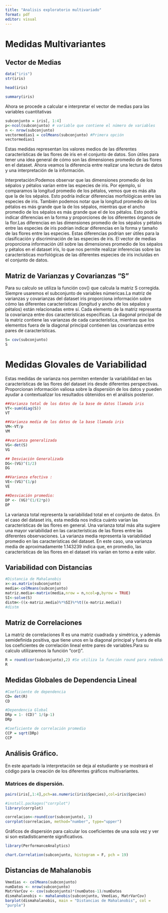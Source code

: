 ---
title: "Analisis exploratorio multivariado"
format: pdf
editor: visual
---

\tableofcontents

\newpage

\section{Analisis exploratorio multivariante}

# Medidas Multivariantes

## Vector de Medias

```{r}
data("iris")
str(iris)

head(iris)
```

```{r}
summary(iris)
```

Ahora se procede a calcular e interpretar el vector de medias para las variables cuantitativas

```{r}
subconjunto = iris[, 1:4]
p<-ncol(subconjunto) # variable que contiene el número de variables
n <- nrow(subconjunto)
vectormedias1 = colMeans(subconjunto) #Primera opción
vectormedias1
```

Estas medidas representan los valores medios de las diferentes características de las
flores de iris en el conjunto de datos. Son útiles para tener una idea general de cómo
son las dimensiones promedio de las flores en el dataset. Ahora veamos la diferencia
entre realizar una lectura de datos y una interpretación de la información.

Interpretación:Podemos observar que las dimensiones promedio de los sépalos y
pétalos varían entre las especies de iris. Por ejemplo, si comparamos la longitud
promedio de los pétalos, vemos que es más alta que la de los sépalos. Esto podría
indicar diferencias morfológicas entre las especies de iris. También podemos notar
que la longitud promedio de los pétalos es más grande que la de los sépalos, mientras
que el ancho promedio de los sépalos es más grande que el de los pétalos. Esto podría
indicar diferencias en la forma y proporciones de los diferentes órganos de la flor.Las
diferencias en las dimensiones promedio de los sépalos y pétalos entre las especies de
iris podrían indicar diferencias en la forma y tamaño de las flores entre las especies.
Estas diferencias podrían ser útiles para la clasificación y discriminación de las
especies de iris. El vector de medias proporciona información útil sobre las
dimensiones promedio de los sépalos y pétalos en el dataset iris, lo que nos permite
realizar inferencias sobre las características morfológicas de las diferentes especies de
iris incluidas en el conjunto de datos.

## Matriz de Varianzas y Covarianzas "S"

Para su calculo se utiliza la función cov() que calcula la matriz S corregida. Siempre
usaremos el subconjunto de variables númericas.La matriz de varianzas y covarianzas
del dataset iris proporciona información sobre cómo las diferentes características
(longitud y ancho de los sépalos y pétalos) están relacionadas entre sí. Cada elemento
de la matriz representa la covarianza entre dos características específicas. La diagonal
principal de la matriz contiene las varianzas de cada característica, mientras que los
elementos fuera de la diagonal principal contienen las covarianzas entre pares de
características.

```{r}
S= cov(subconjunto)
S
```

# Medidas Glovales de Variabilidad

Estas medidas de varianza nos permiten entender la variabilidad en las características
de las flores del dataset iris desde diferentes perspectivas. Proporcionan información
valiosa sobre la dispersión de los datos y pueden ayudar a contextualizar los
resultados obtenidos en el análisis posterior.

```{r}
##Varianza total de los datos de la base de datos llamada iris
VT<-sum(diag(S))
VT
```

```{r}
##Varianza media de los datos de la base llamada iris
VM<-VT/p
VM
```

```{r}
##varianza generalizada
VG<-det(S)
VG
```

```{r}
## Desviación Generalizada
DG<-(VG)^(1/2)
DG
```

```{r}
##Varianza efectiva :
VE<-(VG)^(1/p)
VE
```

```{r}
##Desviación promedio:
DP <- (VG)^(1/(2*p))
DP
```

La varianza total representa la variabilidad total en el conjunto de datos. En el caso del
dataset iris, esta medida nos indica cuánto varían las características de las flores en
general. Una varianza total más alta sugiere una mayor variabilidad en las
características de las flores entre las diferentes observaciones. La varianza media
representa la variabilidad promedio en las características del dataset. En este caso,
una varianza media de aproximadamente 1.143239 indica que, en promedio, las
características de las flores en el dataset iris varían en torno a este valor.

## Variabilidad con Distancias

```{r}
#Distancia de Mahalanobis
x<-as.matrix(subconjunto)
media<-colMeans(subconjunto)
matriz.media<-matrix(media,nrow = n,ncol=p,byrow = TRUE)
SI<-solve(S)
distm<-((x-matriz.media)%*%SI)%*%t((x-matriz.media))
#distm

```

## Matriz de Correlaciones

La matriz de correlaciones R es una matriz cuadrada y simétrica, y además
semidefinida positiva, que tiene unos en la diagonal principal y fuera de ella los
coeficientes de correlación lineal entre pares de variables.Para su calculo utilizaremos
la función “cor()”.

```{r}
R = round(cor(subconjunto),2) #Se utiliza la función round para redondear a 2 decimales cada entrada de la matriz
R
```

## Medidas Globales de  Dependencia Lineal

```{r}
#Coeficiente de dependencia
CD= det(R)
CD

#Dependencia Global
DRp = 1- (CD)^ 1/(p-1)
DRp

#Coeficiente de correlación promedio
CCP = sqrt(DRp)
CCP
```

## Análisis Gráfico.

En este apartado la interpretación se deja al estudiante y se mostrará el código para la
creación de los diferentes gráficos multivariantes.

### Matrices de dispersión.

```{r}
pairs(iris[,1:4],pch=as.numeric(iris$Species),col=iris$Species)
```

```{r}
#install.packages("corrplot")
library(corrplot)
```

```{r}
correlacion<-round(cor(subconjunto), 1)
corrplot(correlacion, method="number", type="upper")
```

Gráficos de dispersión para calcular los coeficientes de una sola vez y ver si son estadísticamente significativos.

```{r}
library(PerformanceAnalytics)

chart.Correlation(subconjunto, histogram = F, pch = 19)
```

## Distancias de Mahalanobis

```{r}
Vmedias <- colMeans(subconjunto)
numDatos <- nrow(subconjunto)
MatrVarCov <- cov(subconjunto)*(numDatos-1)/numDatos
dismahalanobis <- mahalanobis(subconjunto, Vmedias, MatrVarCov)
barplot(dismahalanobis, main = "Distancias de Mahalanobis", col =
"purple")
```
